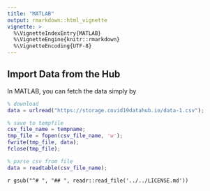 ```yaml
---
title: "MATLAB"
output: rmarkdown::html_vignette
vignette: >
  %\VignetteIndexEntry{MATLAB}
  %\VignetteEngine{knitr::rmarkdown}
  %\VignetteEncoding{UTF-8}
---
```


## Import Data from the Hub

In MATLAB, you can fetch the data simply by


```matlab
% download
data = urlread("https://storage.covid19datahub.io/data-1.csv");

% save to tempfile
csv_file_name = tempname;
tmp_file = fopen(csv_file_name, 'w');
fwrite(tmp_file, data);
fclose(tmp_file);

% parse csv from file
data = readtable(csv_file_name);
```

`r gsub("^# ", "## ", readr::read_file('../../LICENSE.md'))`

